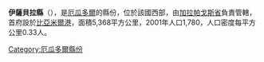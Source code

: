 '''伊薩貝拉縣'''（{{lang-es|Cantón Isabela}}），是[[厄瓜多爾|厄瓜多爾]]的縣份，位於該國西部，由[[加拉帕戈斯省|加拉帕戈斯省]]負責管轄，首府設於[[比亞米爾港|比亞米爾港]]，面積5,368平方公里，2001年人口1,780，人口密度每平方公里0.33人。

{{coord|0|28|N|90|41|W|display=title}}

{{厄瓜多爾縣份}}

[[Category:厄瓜多爾縣份|Category:厄瓜多爾縣份]]


{{Ecuador-geo-stub}}